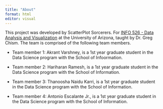 ```yaml
---
title: "About"
format: html
editor: visual
---
```


This project was developed by ScatterPlot Sorcerers. For [INFO 526 - Data Analysis and Visualization](https://datavizaz.org/) at the University of Arizona, taught by Dr. Greg Chism. The team is comprised of the following team members.

-   Team member 1: Akrant Varshney, is a 1st year graduate student in the Data Science program with the School of Infoormation.

-   Team member 2: Hariharan Ramesh, is a 1st year graduate student in the Data Science program with the School of Information.

-   Team member 3: Thanoosha Naidu Karri, is a 1st year graduate student in the Data Science program with the School of Information.

-   Team member 4: Antonio Escalante Jr., is a 1st year graduate student in the Data Science program with the School of Information.
